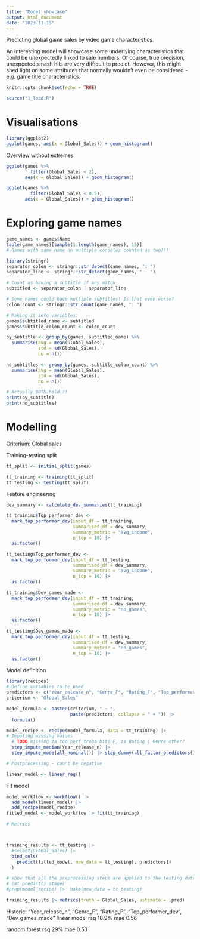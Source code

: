 ```yaml
---
title: "Model showcase"
output: html_document
date: "2023-11-19"
---
```


Predicting global game sales by video game characteristics.

An interesting model will showcase some underlying characteristics that could be
unexpectedly linked to sale numbers. Of course, true precision, unexpected smash
hits are very difficult to predict. However, this might shed light on some
attributes that normally wouldn't even be considered - e.g. game title
characteristics.

```r
knitr::opts_chunk$set(echo = TRUE)
```

```r
source("1_load.R")
```
# Visualisations

```r
library(ggplot2)
ggplot(games, aes(x = Global_Sales)) + geom_histogram()
```

Overview without extremes

```r

ggplot(games %>% 
         filter(Global_Sales < 2), 
       aes(x = Global_Sales)) + geom_histogram()
```
```r

ggplot(games %>% 
         filter(Global_Sales < 0.5), 
       aes(x = Global_Sales)) + geom_histogram()
```

# Exploring game names
```r
game_names <- games$Name
table(game_names)[sample(1:length(game_names), 15)]
# Games with same name on multiple consoles counted as two!!!
```
```r
library(stringr)
separator_colon <- stringr::str_detect(game_names, ": ")
separator_line <- stringr::str_detect(game_names, " - ")

# Count as having a subtitle if any match
subtitled <- separator_colon | separator_line

# Some names could have multiple subtitles! Is that even worse?
colon_count <- stringr::str_count(game_names, ": ") 

# Making it into variables:
games$subtitled_name <- subtitled
games$subtitle_colon_count <- colon_count
```

```r
by_subtitle <- group_by(games, subtitled_name) %>%
  summarise(avg = mean(Global_Sales), 
            std = sd(Global_Sales),
            no = n())

no_subtitles <- group_by(games, subtitle_colon_count) %>%
  summarise(avg = mean(Global_Sales), 
            std = sd(Global_Sales),
            no = n())

# Actually BOTH hold!!!
print(by_subtitle)
print(no_subtitles)
```


# Modelling
Criterium: Global sales

Training-testing split
```r
tt_split <- initial_split(games)

tt_training <- training(tt_split)
tt_testing <- testing(tt_split)

```

Feature engineering

```r
dev_summary <- calculate_dev_summaries(tt_training)

tt_training$Top_performer_dev <- 
  mark_top_performer_dev(input_df = tt_training,
                         summarised_df = dev_summary,
                         summary_metric = "avg_income",
                         n_top = 10) |> 
  as.factor()

tt_testing$Top_performer_dev <- 
  mark_top_performer_dev(input_df = tt_testing,
                         summarised_df = dev_summary,
                         summary_metric = "avg_income",
                         n_top = 10) |> 
  as.factor()

tt_training$Dev_games_made <- 
  mark_top_performer_dev(input_df = tt_training,
                         summarised_df = dev_summary,
                         summary_metric = "no_games",
                         n_top = 10) |> 
  as.factor()

tt_testing$Dev_games_made <- 
  mark_top_performer_dev(input_df = tt_testing,
                         summarised_df = dev_summary,
                         summary_metric = "no_games",
                         n_top = 10) |> 
  as.factor()
```


Model definition

```r
library(recipes)
# Define variables to be used
predictors <- c("Year_release_n", "Genre_F", "Rating_F", "Top_performer_dev", "Dev_games_made")
criterium <- "Global_Sales"

model_formula <- paste0(criterium, " ~ ",
                        paste(predictors, collapse = " + ")) |> 
  formula()

model_recipe <- recipe(model_formula, data = tt_training) |> 
# Imputing missing values
  # TODO missing za top perf treba biti F, za Rating i Genre other?
  step_impute_median(Year_release_n) |> 
  step_impute_mode(all_nominal()) |> step_dummy(all_factor_predictors())

# Postprocessing - can't be negative

linear_model <- linear_reg()
```

Fit model

```r
model_workflow <- workflow() |>
  add_model(linear_model) |> 
  add_recipe(model_recipe)
fitted_model <- model_workflow |> fit(tt_training)

# Metrics



training_results <- tt_testing |> 
  #select(Global_Sales) |> 
  bind_cols(
    predict(fitted_model, new_data = tt_testing[, predictors])
  )

# show that all the preprocessing steps are applied to the testing data too
# (at predict() stage)
#prep(model_recipe) |>  bake(new_data = tt_testing)

training_results |> metrics(truth = Global_Sales, estimate = .pred)

```

Historic:
"Year_release_n", "Genre_F", "Rating_F", "Top_performer_dev", "Dev_games_made"
linear model
rsq 18.9%
mae 0.56

random forest
rsq 29%
mae 0.53